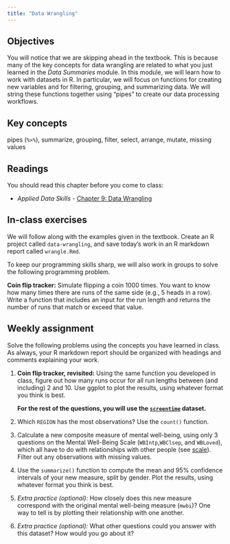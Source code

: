 ```yaml
---
title: "Data Wrangling"
---
```


## Objectives

You will notice that we are skipping ahead in the textbook. This is because many of the key concepts for data wrangling are related to what you just learned in the *Data Summaries* module. In this module, we will learn how to work with datasets in R. In particular, we will focus on functions for creating new variables and for filtering, grouping, and summarizing data. We will string these functions together using "pipes" to create our data processing workflows.

::: {.callout-note icon="false"}
## Key concepts

pipes (`%>%`), summarize, grouping, filter, select, arrange, mutate, missing values
:::

## Readings

You should read this chapter before you come to class:

-   *Applied Data Skills -* [Chapter 9: Data Wrangling](https://ritcheym.github.io/ads-v3-abridged/09-wrangle.html)

## In-class exercises

We will follow along with the examples given in the textbook. Create an R project called `data-wrangling`, and save today's work in an R markdown report called `wrangle.Rmd`.

To keep our programming skills sharp, we will also work in groups to solve the following programming problem.

**Coin flip tracker:** Simulate flipping a coin 1000 times. You want to know how many times there are runs of the same side (e.g., 5 heads in a row). Write a function that includes an input for the run length and returns the number of runs that match or exceed that value.

## Weekly assignment

Solve the following problems using the concepts you have learned in class. As always, your R markdown report should be organized with headings and comments explaining your work.

1.  **Coin flip tracker, revisited:** Using the same function you developed in class, figure out how many runs occur for all run lengths between (and including) 2 and 10. Use ggplot to plot the results, using whatever format you think is best.

    **For the rest of the questions, you will use the [`screentime`](../datasets/screentime.html) dataset.**

2.  Which `REGION` has the most observations? Use the `count()` function.

3.  Calculate a new composite measure of mental well-being, using only 3 questions on the Mental Well-Being Scale (`WBIntp`,`WBClsep`, and `WBLoved`), which all have to do with relationships with other people (see [scale](https://www2.uwe.ac.uk/services/Marketing/students/pdf/Wellbeing-resources/well-being-scale-wemwbs.pdf)). Filter out any observations with missing values.

4.  Use the `summarize()` function to compute the mean and 95% confidence intervals of your new measure, split by gender. Plot the results, using whatever format you think is best.

5.  *Extra practice (optional):* How closely does this new measure correspond with the original mental well-being measure (`mwbi`)? One way to tell is by plotting their relationship with one another.

6.  *Extra practice (optional):* What other questions could you answer with this dataset? How would you go about it?
